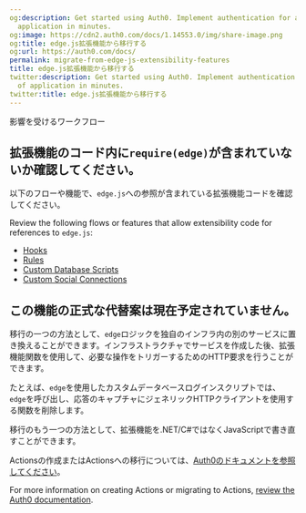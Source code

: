 ```yaml
---
og:description: Get started using Auth0. Implement authentication for any kind of
  application in minutes.
og:image: https://cdn2.auth0.com/docs/1.14553.0/img/share-image.png
og:title: edge.js拡張機能から移行する
og:url: https://auth0.com/docs/
permalink: migrate-from-edge-js-extensibility-features
title: edge.js拡張機能から移行する
twitter:description: Get started using Auth0. Implement authentication for any kind
  of application in minutes.
twitter:title: edge.js拡張機能から移行する
---
```


影響を受けるワークフロー

## 拡張機能のコード内に`require(edge)`が含まれていないか確認してください。

以下のフローや機能で、`edge.js`への参照が含まれている拡張機能コードを確認してください。

Review the following flows or features that allow extensibility code for references to `edge.js`:

* [Hooks](/docs/customize/hooks)
* [Rules](/docs/customize/rules)
* [Custom Database Scripts](/docs/authenticate/database-connections/custom-db/create-db-connection#create-database-action-scripts)
* [Custom Social Connections](/docs/authenticate/identity-providers/social-identity-providers/oauth2)

## この機能の正式な代替案は現在予定されていません。

移行の一つの方法として、`edge`ロジックを独自のインフラ内の別のサービスに置き換えることができます。インフラストラクチャでサービスを作成した後、拡張機能関数を使用して、必要な操作をトリガーするためのHTTP要求を行うことができます。

たとえば、`edge`を使用したカスタムデータベースログインスクリプトでは、`edge`を呼び出し、応答のキャプチャにジェネリックHTTPクライアントを使用する関数を削除します。

移行のもう一つの方法として、拡張機能を.NET/C#ではなくJavaScriptで書き直すことができます。

Actionsの作成またはActionsへの移行については、[Auth0のドキュメントを参照してください]()。

For more information on creating Actions or migrating to Actions, [review the Auth0 documentation](/docs/customize/actions).